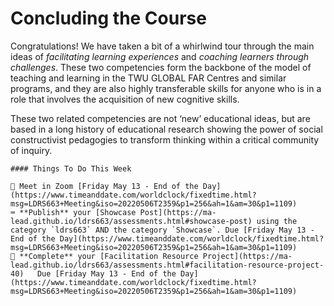 # Concluding the Course

Congratulations! We have taken a bit of a whirlwind tour through the main ideas of *facilitating learning experiences* and *coaching learners through challenges*. These two competencies form the backbone of the model of teaching and learning in the TWU GLOBAL FAR Centres and similar programs, and they are also highly transferable skills for anyone who is in a role that involves the acquisition of new cognitive skills.

These two related competencies are not 'new' educational ideas, but are based in a long history of educational research showing the power of social constructivist pedagogies to transform thinking within a critical community of inquiry.

```block
#### Things To Do This Week

👥 Meet in Zoom [Friday May 13 - End of the Day](https://www.timeanddate.com/worldclock/fixedtime.html?msg=LDRS663+Meeting&iso=20220506T2359&p1=256&ah=1&am=30&p1=1109)    
⌨️ **Publish** your [Showcase Post](https://ma-lead.github.io/ldrs663/assessments.html#showcase-post) using the category `ldrs663` AND the category `Showcase`. Due [Friday May 13 - End of the Day](https://www.timeanddate.com/worldclock/fixedtime.html?msg=LDRS663+Meeting&iso=20220506T2359&p1=256&ah=1&am=30&p1=1109)   
👥 **Complete** your [Facilitation Resource Project](https://ma-lead.github.io/ldrs663/assessments.html#facilitation-resource-project-40)   Due [Friday May 13 - End of the Day](https://www.timeanddate.com/worldclock/fixedtime.html?msg=LDRS663+Meeting&iso=20220506T2359&p1=256&ah=1&am=30&p1=1109)  
```
